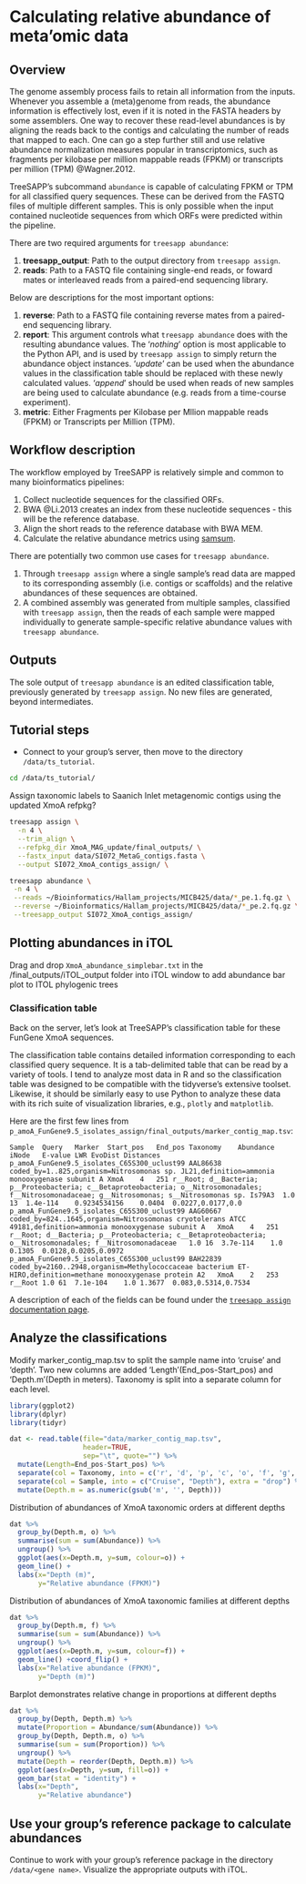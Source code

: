 # Calculating relative abundance of meta'omic data

## Overview

The genome assembly process fails to retain all information from the inputs. Whenever you assemble a (meta)genome from reads, the abundance information is effectively lost, even if it is noted in the FASTA headers by some assemblers. One way to recover these read-level abundances is by aligning the reads back to the contigs and calculating the number of reads that mapped to each. One can go a step further still and use relative abundance normalization measures popular in transcriptomics, such as fragments per kilobase per million mappable reads (FPKM) or transcripts per million (TPM) @Wagner.2012.

TreeSAPP's subcommand `abundance` is capable of calculating FPKM or TPM for all classified query sequences. These can be derived from the FASTQ files of multiple different samples. This is only possible when the input contained nucleotide sequences from which ORFs were predicted within the pipeline.


There are two required arguments for `treesapp abundance`:

1.  **treesapp_output**: Path to the output directory from `treesapp assign`.
2.  **reads**: Path to a FASTQ file containing single-end reads, or foward mates or interleaved reads from a paired-end sequencing library.

Below are descriptions for the most important options:

1.  **reverse**: Path to a FASTQ file containing reverse mates from a paired-end sequencing library.
2.  **report**: This argument controls what `treesapp abundance` does with the resulting abundance values. The '*nothing*' option is most applicable to the Python API, and is used by `treesapp assign` to simply return the abundance object instances. '*update*' can be used when the abundance values in the classification table should be replaced with these newly calculated values. '*append*' should be used when reads of new samples are being used to calculate abundance (e.g. reads from a time-course experiment).
3.  **metric**: Either Fragments per Kilobase per Mllion mappable reads (FPKM) or Transcripts per Million (TPM).

## Workflow description

The workflow employed by TreeSAPP is relatively simple and common to many bioinformatics pipelines:

1.  Collect nucleotide sequences for the classified ORFs.
2.  BWA @Li.2013 creates an index from these nucleotide sequences - this will be the reference database.
3.  Align the short reads to the reference database with BWA MEM.
4.  Calculate the relative abundance metrics using [samsum](https://github.com/hallamlab/samsum).

There are potentially two common use cases for `treesapp abundance`.

1.  Through `treesapp assign` where a single sample's read data are mapped to its corresponding assembly (i.e. contigs or scaffolds) and the relative abundances of these sequences are obtained.
2.  A combined assembly was generated from multiple samples, classified with `treesapp assign`, then the reads of each sample were mapped individually to generate sample-specific relative abundance values with `treesapp abundance`.

## Outputs

The sole output of `treesapp abundance` is an edited classification table, previously generated by `treesapp assign`. No new files are generated, beyond intermediates.

## Tutorial steps

-   Connect to your group's server, then move to the directory `/data/ts_tutorial`.

```bash
cd /data/ts_tutorial/
```
Assign taxonomic labels to Saanich Inlet metagenomic contigs using the updated XmoA refpkg?

```bash
treesapp assign \
  -n 4 \
  --trim_align \
  --refpkg_dir XmoA_MAG_update/final_outputs/ \
  --fastx_input data/SI072_MetaG_contigs.fasta \
  --output SI072_XmoA_contigs_assign/ \
```

```bash
treesapp abundance \
 -n 4 \
 --reads ~/Bioinformatics/Hallam_projects/MICB425/data/*_pe.1.fq.gz \
 --reverse ~/Bioinformatics/Hallam_projects/MICB425/data/*_pe.2.fq.gz \
 --treesapp_output SI072_XmoA_contigs_assign/
```

## Plotting abundances in iTOL
Drag and drop `XmoA_abundance_simplebar.txt` in the /final_outputs/iTOL_output folder into iTOL window to add abundance bar plot to ITOL phylogenic trees

### Classification table

Back on the server, let's look at TreeSAPP's classification table for these FunGene XmoA sequences.
 
The classification table contains detailed information corresponding to each classified query sequence. It is a tab-delimited table that can be read by a variety of tools. I tend to analyze most data in R and so the classification table was designed to be compatible with the tidyverse's extensive toolset. Likewise, it should be similarly easy to use Python to analyze these data with its rich suite of visualization libraries, e.g., `plotly` and `matplotlib`.

Here are the first few lines from `p_amoA_FunGene9.5_isolates_assign/final_outputs/marker_contig_map.tsv`:

```
Sample	Query	Marker	Start_pos	End_pos	Taxonomy	Abundance	iNode	E-value	LWR	EvoDist	Distances
p_amoA_FunGene9.5_isolates_C65S300_uclust99	AAL86638  coded_by=1..825,organism=Nitrosomonas sp. JL21,definition=ammonia monooxygenase subunit A	XmoA	4	251	r__Root; d__Bacteria; p__Proteobacteria; c__Betaproteobacteria; o__Nitrosomonadales; f__Nitrosomonadaceae; g__Nitrosomonas; s__Nitrosomonas sp. Is79A3	1.0	13	1.4e-114	0.9234534156	0.0404	0.0227,0.0177,0.0
p_amoA_FunGene9.5_isolates_C65S300_uclust99	AAG60667  coded_by=824..1645,organism=Nitrosomonas cryotolerans ATCC 49181,definition=ammonia monooxygenase subunit A	XmoA	4	251	r__Root; d__Bacteria; p__Proteobacteria; c__Betaproteobacteria; o__Nitrosomonadales; f__Nitrosomonadaceae	1.0	16	3.7e-114	1.0	0.1305	0.0128,0.0205,0.0972
p_amoA_FunGene9.5_isolates_C65S300_uclust99	BAH22839  coded_by=2160..2948,organism=Methylococcaceae bacterium ET-HIRO,definition=methane monooxygenase protein A2	XmoA	2	253	r__Root	1.0	61	7.1e-104	1.0	1.3677	0.083,0.5314,0.7534
```

A description of each of the fields can be found under the [`treesapp assign` documentation page](https://github.com/hallamlab/TreeSAPP/wiki/Classifying-sequences-with-treesapp-assign#classification-table).


## Analyze the classifications

Modify marker_contig_map.tsv to split the sample name into 'cruise' and 'depth'. Two new columns are added 'Length'(End_pos-Start_pos) and 'Depth.m'(Depth in meters). Taxonomy is split into a separate column for each level.

```r
library(ggplot2)
library(dplyr)
library(tidyr)

dat <- read.table(file="data/marker_contig_map.tsv",
                  header=TRUE,
                  sep="\t", quote="") %>% 
  mutate(Length=End_pos-Start_pos) %>% 
  separate(col = Taxonomy, into = c('r', 'd', 'p', 'c', 'o', 'f', 'g', 's'), sep = "; ", fill = "right", remove = T) %>% 
  separate(col = Sample, into = c("Cruise", "Depth"), extra = "drop") %>% 
  mutate(Depth.m = as.numeric(gsub('m', '', Depth)))
```

Distribution of abundances of  XmoA taxonomic orders  at different depths

```r
dat %>%
  group_by(Depth.m, o) %>%
  summarise(sum = sum(Abundance)) %>%
  ungroup() %>%
  ggplot(aes(x=Depth.m, y=sum, colour=o)) +
  geom_line() +
  labs(x="Depth (m)",
       y="Relative abundance (FPKM)")
```
Distribution of abundances of XmoA taxonomic families  at different depths

```r

dat %>%
  group_by(Depth.m, f) %>%
  summarise(sum = sum(Abundance)) %>%
  ungroup() %>%
  ggplot(aes(x=Depth.m, y=sum, colour=f)) +
  geom_line() +coord_flip() +
  labs(x="Relative abundance (FPKM)",
       y="Depth (m)")
```

Barplot demonstrates relative change in proportions at different depths

```r
dat %>% 
  group_by(Depth, Depth.m) %>% 
  mutate(Proportion = Abundance/sum(Abundance)) %>% 
  group_by(Depth, Depth.m, o) %>% 
  summarise(sum = sum(Proportion)) %>% 
  ungroup() %>% 
  mutate(Depth = reorder(Depth, Depth.m)) %>% 
  ggplot(aes(x=Depth, y=sum, fill=o)) +
  geom_bar(stat = "identity") +
  labs(x="Depth",
       y="Relative abundance")

```


## Use your group's reference package to calculate abundances

Continue to work with your group's reference package in the directory `/data/<gene name>`. Visualize the appropriate outputs with iTOL.
